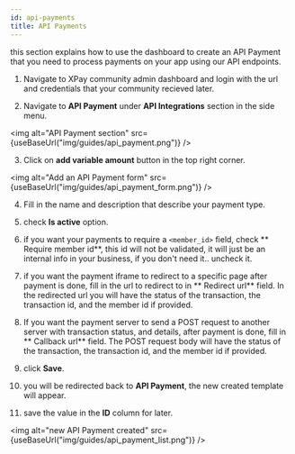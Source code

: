 ```yaml
---
id: api-payments
title: API Payments
---
```



this section explains how to use the dashboard to create an API Payment that you need to process payments on your app using our API endpoints.

1. Navigate to XPay community admin dashboard and login with the url and credentials that your community recieved later.

2. Navigate to **API Payment** under **API Integrations** section in the side menu.

<img alt="API Payment section" src={useBaseUrl("img/guides/api_payment.png")} />

3. Click on **add variable amount** button in the top right corner.

<img alt="Add an API Payment form" src={useBaseUrl("img/guides/api_payment_form.png")} />

4. Fill in the name and description that describe your payment type.

5. check **Is active** option.

6. if you want your payments to require a `<member_id>` field, check ** Require member id**, this id will not be validated, it will just be an internal info in your business, if you don't need it.. uncheck it.

7. if you want the payment iframe to redirect to a specific page after payment is done, fill in the url to redirect to in ** Redirect url** field. In the redirected url you will have the status of the transaction, the transaction id, and the member id if provided.

8. If you want the payment server to send a POST request to another server with transaction status, and details, after payment is done, fill in ** Callback url** field. The POST request body will have the status of the transaction, the transaction id, and the member id if provided.

9. click **Save**.

10. you will be redirected back to **API Payment**, the new created template will appear.

11. save the value in the **ID** column for later.

<img alt="new API Payment created" src={useBaseUrl("img/guides/api_payment_list.png")} />
